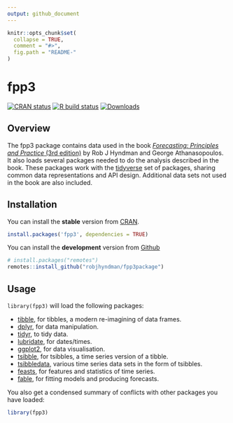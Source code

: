 ```yaml
---
output: github_document
---
```

<!-- README.md is generated from README.Rmd. Please edit that file -->

```r
knitr::opts_chunk$set(
  collapse = TRUE,
  comment = "#>",
  fig.path = "README-"
)
```

# fpp3

<!-- badges: start -->
[![CRAN status](https://www.r-pkg.org/badges/version/fpp3)](https://cran.r-project.org/package=fpp3)
[![R build status](https://github.com/robjhyndman/fpp3package/workflows/R-CMD-check/badge.svg)](https://github.com/robjhyndman/fpp3package/actions)
[![Downloads](https://cranlogs.r-pkg.org/badges/fpp3)](https://cran.r-project.org/package=fpp3)
<!-- badges: end -->

## Overview

The fpp3 package contains data used in the book [*Forecasting: Principles and Practice* (3rd edition)](https://OTexts.com/fpp3/) by Rob J Hyndman and George Athanasopoulos. It also loads several packages needed to do the analysis described in the book. These packages work with the [tidyverse](https://www.tidyverse.org/) set of packages, sharing common data representations and API design. Additional data sets not used in the book are also included.

## Installation

You can install the **stable** version from
[CRAN](https://cran.r-project.org/package=fpp3).

```r
install.packages('fpp3', dependencies = TRUE)
```

You can install the **development** version from
[Github](https://github.com/robjhyndman/fpp3package)

```r
# install.packages("remotes")
remotes::install_github("robjhyndman/fpp3package")
```

## Usage

`library(fpp3)` will load the following packages:

* [tibble](https://tibble.tidyverse.org), for tibbles, a modern re-imagining of data frames.
* [dplyr](https://dplyr.tidyverse.org), for data manipulation.
* [tidyr](https://tidyr.tidyverse.org), to tidy data.
* [lubridate](https://lubridate.tidyverse.org), for dates/times.
* [ggplot2](https://ggplot2.tidyverse.org), for data visualisation.
* [tsibble](https://tsibble.tidyverts.org), for tsibbles, a time series version of a tibble.
* [tsibbledata](https://tsibbledata.tidyverts.org), various time series data sets in the form of tsibbles.
* [feasts](https://feasts.tidyverts.org), for features and statistics of time series.
* [fable](https://fable.tidyverts.org), for fitting models and producing forecasts.

You also get a condensed summary of conflicts with other packages you have loaded:

```r
library(fpp3)
```

